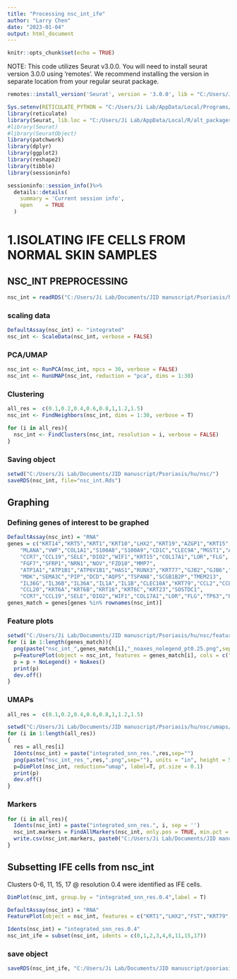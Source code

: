 ```yaml
---
title: "Processing nsc_int_ife"
author: "Larry Chen"
date: "2023-01-04"
output: html_document
---
```


```r
knitr::opts_chunk$set(echo = TRUE)
```

NOTE: This code utilizes Seurat v3.0.0. You will need to install seurat version 3.0.0 using 'remotes'. We recommend installing the version in separate location from your regular seurat package. 
```r
remotes::install_version('Seurat', version = '3.0.0', lib = "C:/Users/Ji Lab/AppData/Local/R/alt_packages" )
```

```r
Sys.setenv(RETICULATE_PYTHON = "C:/Users/Ji Lab/AppData/Local/Programs/Python/Python310")
library(reticulate)
library(Seurat, lib.loc = "C:/Users/Ji Lab/AppData/Local/R/alt_packages")
#library(Seurat)
#library(SeuratObject)
library(patchwork)
library(dplyr)
library(ggplot2)
library(reshape2)
library(tibble)
library(sessioninfo)
```

```r
sessioninfo::session_info()%>%
  details::details(
    summary = 'Current session info',
    open    = TRUE
  )
```

# 1.ISOLATING IFE CELLS FROM NORMAL SKIN SAMPLES

## NSC_INT PREPROCESSING

```r
nsc_int = readRDS("C:/Users/Ji Lab/Documents/JID manuscript/Psoriasis/hu/nsc/nsc_int.Rds")
```

### scaling data

```r
DefaultAssay(nsc_int) <- "integrated"
nsc_int <- ScaleData(nsc_int, verbose = FALSE)
```

### PCA/UMAP

```r
nsc_int <- RunPCA(nsc_int, npcs = 30, verbose = FALSE)
nsc_int <- RunUMAP(nsc_int, reduction = "pca", dims = 1:30)
```

### Clustering

```r
all_res =  c(0.1,0.2,0.4,0.6,0.8,1,1.2,1.5)
nsc_int <- FindNeighbors(nsc_int, dims = 1:30, verbose = T)

for (i in all_res){
  nsc_int <- FindClusters(nsc_int, resolution = i, verbose = FALSE)
}
```

### Saving object

```r
setwd("C:/Users/Ji Lab/Documents/JID manuscript/Psoriasis/hu/nsc/")
saveRDS(nsc_int, file="nsc_int.Rds") 
```

## Graphing

### Defining genes of interest to be graphed

```r
DefaultAssay(nsc_int) = "RNA"
genes = c("KRT14","KRT5","KRT1","KRT10","LHX2","KRT19","AZGP1","KRT15","SOX9","CD14","CD207","CD3E",
	"MLANA","VWF","COL1A1","S100A8","S100A9","CD1C","CLEC9A","MGST1","APOE","XCL1","MKI67",
	"CCR7","CCL19","SELE","DIO2","WIF1","KRT15","COL17A1","LOR","FLG",
	"FGF7","SFRP1","NRN1","NOV","FZD10","MMP7",
	"ATP1A1","ATP1B1","ATP6V1B1","HAS1","RUNX3","KRT77","GJB2","GJB6","DEFB1",
	"MDK","SEMA3C","PIP","DCD","AQP5","TSPAN8","SCGB1B2P","TMEM213",
	"IL36G","IL36B","IL36A","IL1A","IL1B","CLEC10A","KRT79","CCL2","CCL27","TNFSF10","ANXA1",
	"CCL20","KRT6A","KRT6B","KRT16","KRT6C","KRT23","SOSTDC1",
	"CCR7","CCL19","SELE","DIO2","WIF1","COL17A1","LOR","FLG","TP63","PDPN")
genes_match = genes[genes %in% rownames(nsc_int)]
```

### Feature plots

```r
setwd("C:/Users/Ji Lab/Documents/JID manuscript/Psoriasis/hu/nsc/feature_plots/")
for (i in 1:length(genes_match)){
  png(paste("nsc_int_",genes_match[i],"_noaxes_nolegend_pt0.25.png",sep=""), units = "in", height = 6, width = 5, res=300)
  p=FeaturePlot(object = nsc_int, features = genes_match[i], cols = c("lightgrey", "blue"), pt.size = 0.25, order=T)
  p = p + NoLegend() + NoAxes()
  print(p)
  dev.off()
}
```

### UMAPs

```r
all_res =  c(0.1,0.2,0.4,0.6,0.8,1,1.2,1.5)

setwd("C:/Users/Ji Lab/Documents/JID manuscript/Psoriasis/hu/nsc/umaps/")
for (i in 1:length(all_res))
{
  res = all_res[i]
  Idents(nsc_int) = paste("integrated_snn_res.",res,sep="")
  png(paste("nsc_int_res_",res,".png",sep=""), units = "in", height = 5, width = 5.5, res=300)
  p=DimPlot(nsc_int, reduction="umap", label=T, pt.size = 0.1)
  print(p)
  dev.off()
}
```

### Markers

```r
for (i in all_res){
  Idents(nsc_int) = paste("integrated_snn_res.", i, sep = '')
  nsc_int.markers = FindAllMarkers(nsc_int, only.pos = TRUE, min.pct = 0.25, logfc.threshold = 0.25)
  write.csv(nsc_int.markers, paste0("C:/Users/Ji Lab/Documents/JID manuscript/Psoriasis/hu/nsc/nsc_int.markers_",i,".csv"))
}
```

## Subsetting IFE cells from nsc_int

Clusters 0-6, 11, 15, 17 \@ resolution 0.4 were identified as IFE cells.

```r
DimPlot(nsc_int, group.by = "integrated_snn_res.0.4",label = T)
```

```r
DefaultAssay(nsc_int) = "RNA"
FeaturePlot(object = nsc_int, features = c("KRT1","LHX2","FST","KRT79","CD1C","CD3E"), cols = c("lightgrey", "blue"), pt.size = 1)
```

```r
Idents(nsc_int) = "integrated_snn_res.0.4"
nsc_int_ife = subset(nsc_int, idents = c(0,1,2,3,4,6,11,15,17))
```

### save object

```r
saveRDS(nsc_int_ife, "C:/Users/Ji Lab/Documents/JID manuscript/psoriasis/hu/nsc/nsc_int_ife/nsc_int_ife.Rds")
```
